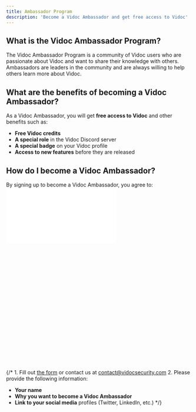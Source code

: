 ```yaml
---
title: Ambassador Program
description: 'Become a Vidoc Ambassador and get free access to Vidoc'
---
```


## What is the Vidoc Ambassador Program?

The Vidoc Ambassador Program is a community of Vidoc users who are passionate about Vidoc and want to share their knowledge with others. Ambassadors are leaders in the community and are always willing to help others learn more about Vidoc.

## What are the benefits of becoming a Vidoc Ambassador?

As a Vidoc Ambassador, you will get **free access to Vidoc** and other benefits such as:
- **Free Vidoc credits**
- **A special role** in the Vidoc Discord server
- **A special badge** on your Vidoc profile
- **Access to new features** before they are released

## How do I become a Vidoc Ambassador?

By signing up to become a Vidoc Ambassador, you agree to: ![Vidoc Ambassador Program Terms and Conditions](/assets/brand_ambassador_program.pdf)


<iframe
  width="560"
  height="315"
  srcdoc='<div data-tf-live="01HN0DWPT9ZQR9AEJCH2RH3SWH"></div><script src="//embed.typeform.com/next/embed.js"></script>'
  frameBorder="0"
  allowFullScreen
></iframe>

{/* 1. Fill out [the form](https://4qiq71rttej.typeform.com/to/C2wJPYkr) or contact us at [contact@vidocsecurity.com](mailto:contact@vidocsecurity.com)
2. Please provide the following information:
- **Your name**
- **Why you want to become a Vidoc Ambassador**
- **Link to your social media** profiles (Twitter, LinkedIn, etc.) */}
